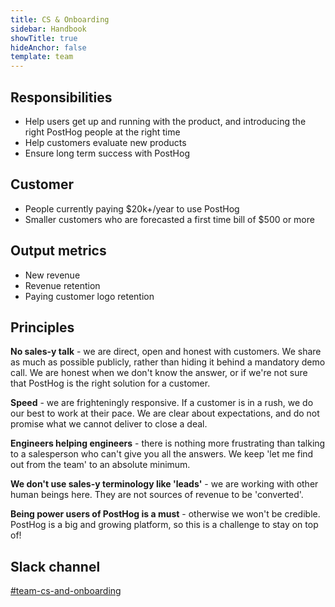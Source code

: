 ```yaml
---
title: CS & Onboarding
sidebar: Handbook
showTitle: true
hideAnchor: false
template: team
---
```


## Responsibilities

* Help users get up and running with the product, and introducing the right PostHog people at the right time
* Help customers evaluate new products
* Ensure long term success with PostHog

## Customer

- People currently paying $20k+/year to use PostHog
- Smaller customers who are forecasted a first time bill of $500 or more

## Output metrics

* New revenue
* Revenue retention
* Paying customer logo retention

## Principles

**No sales-y talk** - we are direct, open and honest with customers. We share as much as possible publicly, rather than hiding it behind a mandatory demo call. We are honest when we don't know the answer, or if we're not sure that PostHog is the right solution for a customer.

**Speed** - we are frighteningly responsive. If a customer is in a rush, we do our best to work at their pace. We are clear about expectations, and do not promise what we cannot deliver to close a deal.

**Engineers helping engineers** - there is nothing more frustrating than talking to a salesperson who can't give you all the answers. We keep 'let me find out from the team' to an absolute minimum.

**We don't use sales-y terminology like 'leads'** - we are working with other human beings here. They are not sources of revenue to be 'converted'.

**Being power users of PostHog is a must** - otherwise we won't be credible. PostHog is a big and growing platform, so this is a challenge to stay on top of!

## Slack channel

[#team-cs-and-onboarding](https://posthog.slack.com/archives/C08M011SBCM)
